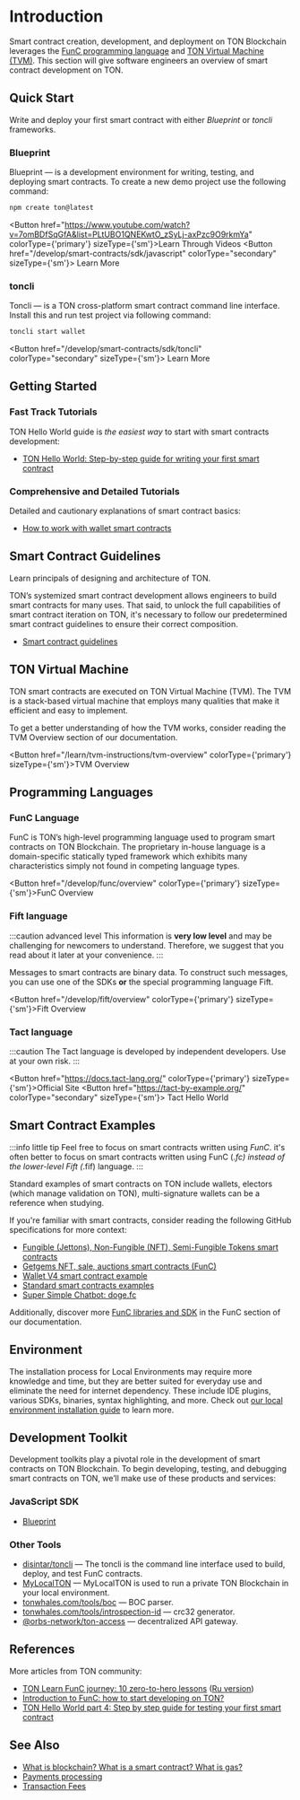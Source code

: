 
# Introduction
Smart contract creation, development, and deployment on TON Blockchain leverages the [FunC programming language](/develop/smart-contracts/#func-language) and [TON Virtual Machine (TVM)](/develop/smart-contracts/#ton-virtual-machine). This section will give software engineers an overview of smart contract development on TON.

## Quick Start

Write and deploy your first smart contract with either *Blueprint* or *toncli* frameworks.

### Blueprint

Blueprint — is a development environment for writing, testing, and deploying smart contracts.
To create a new demo project use the following command:

```bash
npm create ton@latest
```
<Button href="https://www.youtube.com/watch?v=7omBDfSqGfA&list=PLtUBO1QNEKwtO_zSyLj-axPzc9O9rkmYa" colorType={'primary'} sizeType={'sm'}>Learn Through Videos</Button>
<Button href="/develop/smart-contracts/sdk/javascript"
        colorType="secondary" sizeType={'sm'}>
  Learn More
</Button>

### toncli

Toncli — is a TON cross-platform smart contract command line interface. Install this and run test project via following command:

```bash
toncli start wallet
```
<Button href="/develop/smart-contracts/sdk/toncli"
        colorType="secondary" sizeType={'sm'}>
  Learn More
</Button>


## Getting Started

### Fast Track Tutorials

TON Hello World guide is _the easiest way_ to start with smart contracts development:
* [TON Hello World: Step-by-step guide for writing your first smart contract](https://ton-community.github.io/tutorials/02-contract/)

### Comprehensive and Detailed Tutorials

Detailed and cautionary explanations of smart contract basics:
* [How to work with wallet smart contracts](/develop/smart-contracts/tutorials/wallet)


## Smart Contract Guidelines

Learn principals of designing and architecture of TON.

TON’s systemized smart contract development allows engineers to build smart contracts for many uses. That said, to unlock the full capabilities of smart contract iteration on TON, it's necessary to follow our predetermined smart contract guidelines to ensure their correct composition.
* [Smart contract guidelines](/develop/smart-contracts/guidelines)

## TON Virtual Machine

TON smart contracts are executed on TON Virtual Machine (TVM).
The TVM is a stack-based virtual machine that employs many qualities that make it efficient and easy to implement.

To get a better understanding of how the TVM works, consider reading the TVM Overview section of our documentation.

<Button href="/learn/tvm-instructions/tvm-overview" colorType={'primary'} sizeType={'sm'}>TVM Overview</Button>


## Programming Languages


### FunC Language

FunC is TON’s high-level programming language used to program smart contracts on TON Blockchain. The proprietary in-house language is a domain-specific statically typed framework which exhibits many characteristics simply not found in competing language types.

<Button href="/develop/func/overview" colorType={'primary'} sizeType={'sm'}>FunC Overview</Button>

### Fift language

:::caution advanced level
This information is **very low level** and may be challenging for newcomers to understand. Therefore, we suggest that you read about it later at your convenience.
:::

Messages to smart contracts are binary data. To construct such messages, you can use one of the SDKs **or** the special programming language Fift.

<Button href="/develop/fift/overview" colorType={'primary'} sizeType={'sm'}>Fift Overview</Button>

### Tact language


:::caution
The Tact language is developed by independent developers. Use at your own risk.
:::

<Button href="https://docs.tact-lang.org/" colorType={'primary'} sizeType={'sm'}>Official Site</Button>
<Button href="https://tact-by-example.org/"
        colorType="secondary" sizeType={'sm'}>
  Tact Hello World
</Button>





## Smart Contract Examples

:::info little tip
Feel free to focus on smart contracts written using _FunC_. it's often better to focus on smart contracts written using FunC (*.fc) instead of the lower-level Fift (*.fif) language.
:::

Standard examples of smart contracts on TON include wallets, electors (which manage validation on TON), multi-signature wallets can be a reference when studying.

If you're familiar with smart contracts, consider reading the following GitHub specifications for more context:

- [Fungible (Jettons), Non-Fungible (NFT), Semi-Fungible Tokens smart contracts](https://github.com/ton-blockchain/token-contract/tree/main)
- [Getgems NFT, sale, auctions smart contracts (FunC)](https://github.com/getgems-io/nft-contracts)
- [Wallet V4 smart contract example](https://github.com/ton-blockchain/wallet-contract)
- [Standard smart contracts examples](https://github.com/ton-blockchain/ton/tree/master/crypto/smartcont)
- [Super Simple Chatbot: doge.fc](https://github.com/LaDoger/doge.fc)

Additionally, discover more [FunC libraries and SDK](/develop/smart-contracts/libraries) in the FunC section of our documentation.


## Environment

The installation process for Local Environments may require more knowledge and time, but they are better suited for everyday use and eliminate the need for internet dependency.
These include IDE plugins, various SDKs, binaries, syntax highlighting, and more. Check out [our local environment installation guide](/develop/smart-contracts/environment/installation) to learn more.

## Development Toolkit

Development toolkits play a pivotal role in the development of smart contracts on TON Blockchain. To begin developing, testing, and debugging smart contracts on TON, we’ll make use of these products and services:

### JavaScript SDK


* [Blueprint](/develop/smart-contracts/sdk/javascript)

### Other Tools

* [disintar/toncli](/develop/smart-contracts/sdk/toncli) — The toncli is the command line interface used to build, deploy, and test FunC contracts.
* [MyLocalTON](/participate/nodes/local-ton) — MyLocalTON is used to run a private TON Blockchain in your local environment.
* [tonwhales.com/tools/boc](https://tonwhales.com/tools/boc) — BOC parser.
* [tonwhales.com/tools/introspection-id](https://tonwhales.com/tools/introspection-id) — crc32 generator.
* [@orbs-network/ton-access](https://www.orbs.com/ton-access/) — decentralized API gateway.


## References

More articles from TON community:

* [TON Learn FunC journey: 10 zero-to-hero lessons](https://blog.ton.org/func-journey) ([Ru version](https://github.com/romanovichim/TonFunClessons_ru))
* [Introduction to FunC: how to start developing on TON?](https://dev.to/dvlkv/introduction-in-func-how-to-start-developing-in-ton-50hp)
* [TON Hello World part 4: Step by step guide for testing your first smart contract](https://ton-community.github.io/tutorials/04-testing/)


## See Also

* [What is blockchain? What is a smart contract? What is gas?](https://blog.ton.org/what-is-blockchain)
* [Payments processing](/develop/dapps/asset-processing)
* [Transaction Fees](/develop/smart-contracts/fees#how-to-calculate-fees)

